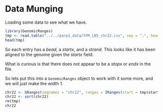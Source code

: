 # Data Munging

Loading some data to see what we have.

```r
library(GenomicRanges)
tmp <- read.table("../../parp1_data/YFM_LN5_chr22.csv", sep = ",", header = TRUE)
head(tmp)
```

So each entry has a *bead*, a *startx*, and a *strand*. This looks like it has been aligned to the genome given the *startx* field. 

What is curious is that there does not appear to be a *stopx* or *endx* in the file. 

So lets put this into a `GenomicRanges` object to work with it some more, and we will just make the width 1.

```r
chr22 <- GRanges(seqnames = "chr22", ranges = IRanges(start = tmp$startx, width = 1), strand = tmp$strand)
chr22 <- sort(chr22)
rm(tmp)
chr22
```

